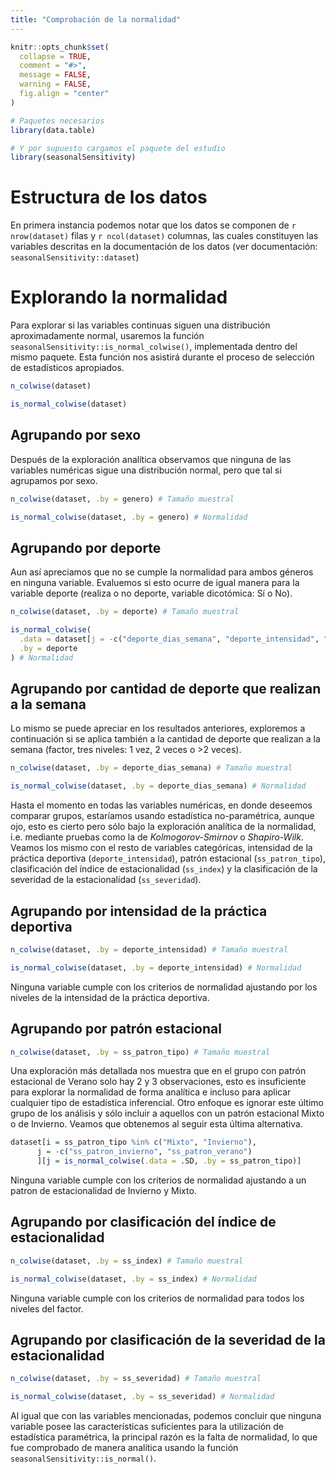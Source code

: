 ```yaml
---
title: "Comprobación de la normalidad"
---
```


```r
knitr::opts_chunk$set(
  collapse = TRUE,
  comment = "#>",
  message = FALSE,
  warning = FALSE,
  fig.align = "center"
)
```

```r
# Paquetes necesarios
library(data.table)

# Y por supuesto cargamos el paquete del estudio
library(seasonalSensitivity)
```

# Estructura de los datos

En primera instancia podemos notar que los datos se componen de `r nrow(dataset)` filas y `r ncol(dataset)` columnas, las cuales constituyen las variables descritas en la documentación de los datos (ver documentación: `seasonalSensitivity::dataset`)

# Explorando la normalidad

Para explorar si las variables continuas siguen una distribución aproximadamente normal, usaremos la función `seasonalSensitivity::is_normal_colwise()`, implementada dentro del mismo paquete. Esta función nos asistirá durante el proceso de selección de estadísticos apropiados.

```r
n_colwise(dataset)

is_normal_colwise(dataset)
```

## Agrupando por sexo

Después de la exploración analítica observamos que ninguna de las variables numéricas sigue una distribución normal, pero que tal si agrupamos por sexo.

```r
n_colwise(dataset, .by = genero) # Tamaño muestral

is_normal_colwise(dataset, .by = genero) # Normalidad
```

## Agrupando por deporte

Aun así apreciamos que no se cumple la normalidad para ambos géneros en ninguna variable. Evaluemos si esto ocurre de igual manera para la variable deporte (realiza o no deporte, variable dicotómica: Sí o No).

```r
n_colwise(dataset, .by = deporte) # Tamaño muestral

is_normal_colwise(
  .data = dataset[j = -c("deporte_dias_semana", "deporte_intensidad", "deporte_minutos_sesion")], 
  .by = deporte
) # Normalidad
```

## Agrupando por cantidad de deporte que realizan a la semana

Lo mismo se puede apreciar en los resultados anteriores, exploremos a continuación si se aplica también a la cantidad de deporte que realizan a la semana (factor, tres niveles: 1 vez, 2 veces o >2 veces).

```r
n_colwise(dataset, .by = deporte_dias_semana) # Tamaño muestral

is_normal_colwise(dataset, .by = deporte_dias_semana) # Normalidad
```

Hasta el momento en todas las variables numéricas, en donde deseemos comparar grupos, estaríamos usando estadística no-paramétrica, aunque ojo, esto es cierto pero sólo bajo la exploración analítica de la normalidad, i.e. mediante pruebas como la de *Kolmogorov-Smirnov* o *Shapiro-Wilk*. Veamos los mismo con el resto de variables categóricas, intensidad de la práctica deportiva (`deporte_intensidad`), patrón estacional (`ss_patron_tipo`), clasificación del índice de estacionalidad (`ss_index`) y la clasificación de la severidad de la estacionalidad (`ss_severidad`).

## Agrupando por intensidad de la práctica deportiva

```r
n_colwise(dataset, .by = deporte_intensidad) # Tamaño muestral

is_normal_colwise(dataset, .by = deporte_intensidad) # Normalidad
```

Ninguna variable cumple con los criterios de normalidad ajustando por los niveles de la intensidad de la práctica deportiva.

## Agrupando por patrón estacional

```r
n_colwise(dataset, .by = ss_patron_tipo) # Tamaño muestral
```

Una exploración más detallada nos muestra que en el grupo con patrón estacional de Verano solo hay 2 y 3 observaciones, esto es insuficiente para explorar la normalidad de forma analítica e incluso para aplicar cualquier tipo de estadística inferencial. Otro enfoque es ignorar este último grupo de los análisis y sólo incluir a aquellos con un patrón estacional Mixto o de Invierno. Veamos que obtenemos al seguir esta última alternativa.

```r
dataset[i = ss_patron_tipo %in% c("Mixto", "Invierno"),
      j = -c("ss_patron_invierno", "ss_patron_verano")
      ][j = is_normal_colwise(.data = .SD, .by = ss_patron_tipo)]
```

Ninguna variable cumple con los criterios de normalidad ajustando a un patron de estacionalidad de Invierno y Mixto.

## Agrupando por clasificación del índice de estacionalidad

```r
n_colwise(dataset, .by = ss_index) # Tamaño muestral

is_normal_colwise(dataset, .by = ss_index) # Normalidad
```

Ninguna variable cumple con los criterios de normalidad para todos los niveles del factor.

## Agrupando por clasificación de la severidad de la estacionalidad

```r
n_colwise(dataset, .by = ss_severidad) # Tamaño muestral

is_normal_colwise(dataset, .by = ss_severidad) # Normalidad
```

Al igual que con las variables mencionadas, podemos concluir que ninguna variable posee las características suficientes para la utilización de estadística paramétrica, la principal razón es la falta de normalidad, lo que fue comprobado de manera analítica usando la función `seasonalSensitivity::is_normal()`.
